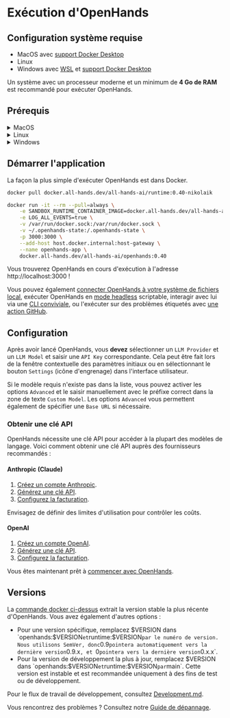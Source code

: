 # Exécution d'OpenHands

## Configuration système requise

- MacOS avec [support Docker Desktop](https://docs.docker.com/desktop/setup/install/mac-install/#system-requirements)
- Linux
- Windows avec [WSL](https://learn.microsoft.com/en-us/windows/wsl/install) et [support Docker Desktop](https://docs.docker.com/desktop/setup/install/windows-install/#system-requirements)

Un système avec un processeur moderne et un minimum de **4 Go de RAM** est recommandé pour exécuter OpenHands.

## Prérequis

<details>
  <summary>MacOS</summary>

  **Docker Desktop**

  1. [Installer Docker Desktop sur Mac](https://docs.docker.com/desktop/setup/install/mac-install).
  2. Ouvrez Docker Desktop, allez dans `Settings > Advanced` et assurez-vous que `Allow the default Docker socket to be used` est activé.
</details>

<details>
  <summary>Linux</summary>

  :::note
  Testé avec Ubuntu 22.04.
  :::

  **Docker Desktop**

  1. [Installer Docker Desktop sur Linux](https://docs.docker.com/desktop/setup/install/linux/).

</details>

<details>
  <summary>Windows</summary>

  **WSL**

  1. [Installer WSL](https://learn.microsoft.com/en-us/windows/wsl/install).
  2. Exécutez `wsl --version` dans powershell et confirmez `Default Version: 2`.

  **Docker Desktop**

  1. [Installer Docker Desktop sur Windows](https://docs.docker.com/desktop/setup/install/windows-install).
  2. Ouvrez Docker Desktop, allez dans `Settings` et confirmez les points suivants :
  - General: `Use the WSL 2 based engine` est activé.
  - Resources > WSL Integration: `Enable integration with my default WSL distro` est activé.

  :::note
  La commande docker ci-dessous pour démarrer l'application doit être exécutée dans le terminal WSL.
  :::

</details>

## Démarrer l'application

La façon la plus simple d'exécuter OpenHands est dans Docker.

```bash
docker pull docker.all-hands.dev/all-hands-ai/runtime:0.40-nikolaik

docker run -it --rm --pull=always \
    -e SANDBOX_RUNTIME_CONTAINER_IMAGE=docker.all-hands.dev/all-hands-ai/runtime:0.40-nikolaik \
    -e LOG_ALL_EVENTS=true \
    -v /var/run/docker.sock:/var/run/docker.sock \
    -v ~/.openhands-state:/.openhands-state \
    -p 3000:3000 \
    --add-host host.docker.internal:host-gateway \
    --name openhands-app \
    docker.all-hands.dev/all-hands-ai/openhands:0.40
```

Vous trouverez OpenHands en cours d'exécution à l'adresse http://localhost:3000 !

Vous pouvez également [connecter OpenHands à votre système de fichiers local](https://docs.all-hands.dev/modules/usage/runtimes/docker#connecting-to-your-filesystem),
exécuter OpenHands en [mode headless](https://docs.all-hands.dev/modules/usage/how-to/headless-mode) scriptable,
interagir avec lui via une [CLI conviviale](https://docs.all-hands.dev/modules/usage/how-to/cli-mode),
ou l'exécuter sur des problèmes étiquetés avec [une action GitHub](https://docs.all-hands.dev/modules/usage/how-to/github-action).

## Configuration

Après avoir lancé OpenHands, vous **devez** sélectionner un `LLM Provider` et un `LLM Model` et saisir une `API Key` correspondante.
Cela peut être fait lors de la fenêtre contextuelle des paramètres initiaux ou en sélectionnant le bouton `Settings`
(icône d'engrenage) dans l'interface utilisateur.

Si le modèle requis n'existe pas dans la liste, vous pouvez activer les options `Advanced` et le saisir manuellement avec le préfixe correct
dans la zone de texte `Custom Model`.
Les options `Advanced` vous permettent également de spécifier une `Base URL` si nécessaire.

### Obtenir une clé API

OpenHands nécessite une clé API pour accéder à la plupart des modèles de langage. Voici comment obtenir une clé API auprès des fournisseurs recommandés :

#### Anthropic (Claude)

1. [Créez un compte Anthropic](https://console.anthropic.com/).
2. [Générez une clé API](https://console.anthropic.com/settings/keys).
3. [Configurez la facturation](https://console.anthropic.com/settings/billing).

Envisagez de définir des limites d'utilisation pour contrôler les coûts.

#### OpenAI

1. [Créez un compte OpenAI](https://platform.openai.com/).
2. [Générez une clé API](https://platform.openai.com/api-keys).
3. [Configurez la facturation](https://platform.openai.com/account/billing/overview).

Vous êtes maintenant prêt à [commencer avec OpenHands](./getting-started).

## Versions

La [commande docker ci-dessus](./installation#start-the-app) extrait la version stable la plus récente d'OpenHands. Vous avez également d'autres options :
- Pour une version spécifique, remplacez $VERSION dans `openhands:$VERSION` et `runtime:$VERSION` par le numéro de version.
Nous utilisons SemVer, donc `0.9` pointera automatiquement vers la dernière version `0.9.x`, et `0` pointera vers la dernière version `0.x.x`.
- Pour la version de développement la plus à jour, remplacez $VERSION dans `openhands:$VERSION` et `runtime:$VERSION` par `main`.
Cette version est instable et est recommandée uniquement à des fins de test ou de développement.

Pour le flux de travail de développement, consultez [Development.md](https://github.com/All-Hands-AI/OpenHands/blob/main/Development.md).

Vous rencontrez des problèmes ? Consultez notre [Guide de dépannage](https://docs.all-hands.dev/modules/usage/troubleshooting).
